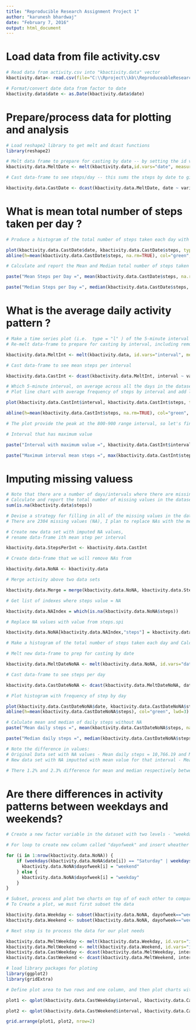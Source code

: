 ```yaml
---
title: "Reproducible Research Assignment Project 1"
author: "karunesh bhardwaj"
date: "February 7, 2016"
output: html_document
---
```

# Load data from file activity.csv
```r
# Read data from activity.csv into "kbactivity.data" vector
kbactivity.data<- read.csv(file="C:\\Rproject\\kb\\ReproduceableResearch\\Project1\\activity.csv")

# Format/convert date data from factor to date
kbactivity.data$date <- as.Date(kbactivity.data$date)
```
# Prepare/process data for plotting and analysis
```r
# Load reshape2 library to get melt and dcast functions
library(reshape2)

# Melt data frame to prepare for casting by date -- by setting the id variable to date and the measure variable to steps, we get a table with multiple values for steps taken within each day
kbactivity.data.MeltDate <- melt(kbactivity.data,id.vars="date", measure.vars="steps", na.rm=FALSE)

# Cast data-frame to see steps/day -- this sums the steps by date to give us a talbe of 3 columns and 61 rows

kbactivity.data.CastDate <- dcast(kbactivity.data.MeltDate, date ~ variable, sum)

```

# What is mean total number of steps taken per day ?

```r
# Produce a histogram of the total number of steps taken each day with their mean

plot(kbactivity.data.CastDate$date, kbactivity.data.CastDate$steps, type="h", main="Histogram Chart for Daily Steps Taken", xlab="Date",ylab="Steps per day", col="red", lwd=8)
abline(h=mean(kbactivity.data.CastDate$steps, na.rm=TRUE), col="green", lwd=3)

# Calculate and report the Mean and Median total number of steps taken per day

paste("Mean Steps per Day =", mean(kbactivity.data.CastDate$steps, na.rm=TRUE))

paste("Median Steps per Day =", median(kbactivity.data.CastDate$steps, na.rm=TRUE))
```

# What is the average daily activity pattern ?

```r
# Make a time series plot (i.e.  type = "l" ) of the 5-minute interval (x-axis) and the average number of steps taken, averaged across all days (y-axis)
# Re-melt data-frame to prepare for casting by interval, including removing NA values so we can take the mean a little later

kbactivity.data.MeltInt <- melt(kbactivity.data, id.vars="interval", measure.vars="steps", na.rm=TRUE)

# Cast data-frame to see mean steps per interval

kbactivity.data.CastInt <- dcast(kbactivity.data.MeltInt, interval ~ variable, mean)

# Which 5-minute interval, on average across all the days in the dataset, contains the maximum number of steps?
# Plot line chart with average frequency of steps by interval and add lin with mean

plot(kbactivity.data.CastInt$interval, kbactivity.data.CastInt$steps, type="l", main="Frequency of Steps Taken at Each Interval", xlab="Interval ID", ylab="Steps", col="blue", lwd=2)

abline(h=mean(kbactivity.data.CastInt$steps, na.rm=TRUE), col="green", lwd=3)

# The plot provide the peak at the 800-900 range interval, so let's find out exactly which interval has the maximum value and what is that maximum value?

# Interval that has maximum value 

paste("Interval with maximum value =", kbactivity.data.CastInt$interval[which(kbactivity.data.CastInt$steps == max(kbactivity.data.CastInt$steps))])

paste("Maximum interval mean steps =", max(kbactivity.data.CastInt$steps))
```

# Imputing missing valuess
```r
# Note that there are a number of days/intervals where there are missing values (coded as NA). The presence of missing days may introduce bias into some calculations or summaries of the data.
# Calculate and report the total number of missing values in the dataset (i.e. the total number of rows with NAs)
sum(is.na(kbactivity.data$steps))

# Devise a strategy for filling in all of the missing values in the dataset. The strategy does not need to be sophisticated. For example, you could use the mean/median for that day, or the mean for that 5-minute interval, etc.
# There are 2304 missing values (NA), I plan to replace NAs with the mean for the particular interval number. for e.g., if the average number of steps taken during interval x is y, I will replace each NA with the corresponding y value for that row. I will then recalculate the steps per day to see how much it differs from the orginal result.

# Create new data set with imputed NA values, 
# rename data-frame ith mean step per interval

kbactivity.data.StepsPerInt <- kbactivity.data.CastInt

# Create data-frame that we will remove NAs from

kbactivity.data.NoNA <- kbactivity.data

# Merge activity above two data sets

kbactivity.data.Merge = merge(kbactivity.data.NoNA, kbactivity.data.StepsPerInt, by="interval", suffixes=c(".act", ".spi"))

# Get list of indexes where steps value = NA

kbactivity.data.NAIndex = which(is.na(kbactivity.data.NoNA$steps))

# Replace NA values with value from steps.spi

kbactivity.data.NoNA[kbactivity.data.NAIndex,"steps"] = kbactivity.data.Merge[kbactivity.data.NAIndex,"steps.spi"]

# Make a histogram of the total number of steps taken each day and Calculate and report the mean and median total number of steps taken per day. Do these values differ from the estimates from the first part of the assignment? What is the impact of imputing missing data on the estimates of the total daily number of steps?

# Melt new data-frame to prep for casting by date

kbactivity.data.MeltDateNoNA <- melt(kbactivity.data.NoNA, id.vars="date", measure.vars="steps", na.rm=TRUE)

# Cast data-frame to see steps per day

kbactivity.data.CastDateNoNA <- dcast(kbactivity.data.MeltDateNoNA, date ~ variable, sum)

# Plot histogram with frequency of step by day

plot(kbactivity.data.CastDateNoNA$date, kbactivity.data.CastDateNoNA$steps, type="h", main="Histrogram of Daily Steps (Imputted NA Values)", xlab="Date", ylab="Steps", col="blue", lwd=6)
abline(h=mean(kbactivity.data.CastDateNoNA$steps), col="green", lwd=3)

# Calulate mean and median of daily steps without NA
paste("Mean daily steps =", mean(kbactivity.data.CastDateNoNA$steps, na.rm=TRUE))

paste("Median daily steps =", median(kbactivity.data.CastDateNoNA$steps, na.rm=TRUE))

# Note the difference in values: 
# Original Data set with NA values - Mean daily steps = 10,766.19 and Median daily steps = 10,765
# New data set with NA imputted with mean value for that interval - Mean daily steps = 10,890 and Medial daily steps = 11,015

# There 1.2% and 2.3% difference for mean and median respectively between orginal and new data set. However, the maximum daily value in the set with NA vs the set with replace NAs was 21,194 vs 24,150, resulting in significant difference of 13.9%
```
# Are there differences in activity patterns between weekdays and weekends?

```r
# Create a new factor variable in the dataset with two levels - "weekday" and "weekend" indicating whether a given date is a weekday or weekend day.

# For loop to create new column called "dayofweek" and insert wheather each date corresponds to a weekday or weekend

for (i in 1:nrow(kbactivity.data.NoNA)) {
    if (weekdays(kbactivity.data.NoNA$date[i]) == "Saturday" | weekdays(kbactivity.data.NoNA$date[i]) == "Sunday") {
      kbactivity.data.NoNA$dayofweek[i] = "weekend"
    } else {
      kbactivity.data.NoNA$dayofweek[i] = "weekday"
    }
}

# Subset, process and plot two charts on top of of each other to compare weekday vs weekend activity
# To Create a plot, we must first subset the data

kbactivity.data.Weekday <- subset(kbactivity.data.NoNA, dayofweek=="weekday")
kbactivity.data.Weekend <- subset(kbactivity.data.NoNA, dayofweek=="weekend")

# Next step is to process the data for our plot needs

kbactivity.data.MeltWeekday <- melt(kbactivity.data.Weekday, id.vars="interval", measure.vars="steps")
kbactivity.data.MeltWeekend <- melt(kbactivity.data.Weekend, id.vars="interval", measure.vars="steps")
kbactivity.data.CastWeekday <- dcast(kbactivity.data.MeltWeekday, interval ~ variable, mean)
kbactivity.data.CastWeekend <- dcast(kbactivity.data.MeltWeekend, interval ~ variable, mean)

# load library packages for ploting
library(ggplot2)
library(gridExtra)

# Define plot area to two rows and one column, and then plot charts with mean line in each

plot1 <- qplot(kbactivity.data.CastWeekday$interval, kbactivity.data.CastWeekday$steps, geom="line", data=kbactivity.data.CastWeekday, main="Steps by Interval - Weekday", xlab="Interval ID", ylab="Number of Steps")

plot2 <- qplot(kbactivity.data.CastWeekend$interval, kbactivity.data.CastWeekend$steps, geom="line", data=kbactivity.data.CastWeekend, main="Steps by Interval - Weekend", xlab="Interval ID", ylab="Number of Steps")

grid.arrange(plot1, plot2, nrow=2)
```




